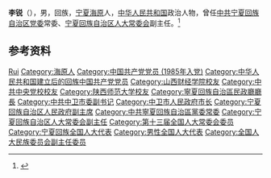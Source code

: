 {{Otheruses|other=名为李锐的其他人物|李锐}}

'''李锐'''（{{bd|1957年|2月||catIdx=Li李}}），男，回族，[[宁夏|宁夏]][[海原|海原]]人，[[中华人民共和国|中华人民共和国]]政治人物，曾任[[中共宁夏回族自治区党委|中共宁夏回族自治区党委]]常委、[[宁夏回族自治区人大常委会|宁夏回族自治区人大常委会]]副主任。<ref>{{Cite web|title=宁夏新一届人大常委会主任、副主任、秘书长简历(主任石泰峰)|url=http://district.ce.cn/newarea/sddy/201801/31/t20180131_27992492_1.shtml|accessdate=2020-07-21|work=中国经济网|archive-date=2020-07-21|archive-url=https://web.archive.org/web/20200721013441/http://district.ce.cn/newarea/sddy/201801/31/t20180131_27992492_1.shtml|dead-url=no}}</ref>

== 参考资料 ==
{{reflist}}

{{中华人民共和国官员小作品}}

{{Authority control}}
{{DEFAULTSORT:Li李}}
[[Category:李姓|Rui]]
[[Category:海原人|Category:海原人]]
[[Category:中国共产党党员_(1985年入党)|Category:中国共产党党员 (1985年入党)]]
[[Category:中华人民共和国建立后的回族中国共产党党员|Category:中华人民共和国建立后的回族中国共产党党员]]
[[Category:山西财经学院校友|Category:山西财经学院校友]]
[[Category:中共中央党校校友|Category:中共中央党校校友]]
[[Category:陕西师范大学校友|Category:陕西师范大学校友]]
[[Category:寧夏回族自治區民政廳廳長|Category:寧夏回族自治區民政廳廳長]]
[[Category:中共中卫市委副书记|Category:中共中卫市委副书记]]
[[Category:中卫市人民政府市长|Category:中卫市人民政府市长]]
[[Category:宁夏回族自治区人民政府副主席|Category:宁夏回族自治区人民政府副主席]]
[[Category:中共寧夏回族自治區黨委常委|Category:中共寧夏回族自治區黨委常委]]
[[Category:宁夏回族自治区人大常委会副主任|Category:宁夏回族自治区人大常委会副主任]]
[[Category:第十三届全国人大常委会委员|Category:第十三届全国人大常委会委员]]
[[Category:宁夏回族全国人大代表|Category:宁夏回族全国人大代表]]
[[Category:男性全国人大代表|Category:男性全国人大代表]]
[[Category:全国人大民族委员会副主任委员|Category:全国人大民族委员会副主任委员]]